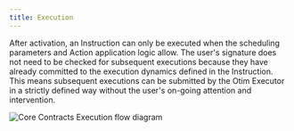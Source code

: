 ```yaml
---
title: Execution
---
```


After activation, an Instruction can only be executed when the scheduling parameters and Action application logic allow. The user's signature does not need to be checked for subsequent executions because they have already committed to the execution dynamics defined in the Instruction. This means subsequent executions can be submitted by the Otim Executor in a strictly defined way without the user's on-going attention and intervention.

![Core Contracts Execution flow diagram](/images/core-contracts-execution.png)
